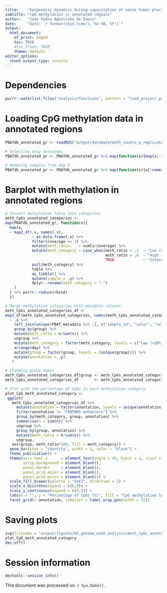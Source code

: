 ```yaml
---
title:    "Epigenetic dynamics during capacitation of naïve human pluripotent stem cells"
subtitle: "CpG methylation in annotated regions"
author:   "João Pedro Agostinho de Sousa"
date:     "Date: `r format(sSys.time(),'%d %B, %Y')`"
output:
  html_document:
    df_print: paged
    toc: TRUE
    #toc_float: TRUE
    theme: default
editor_options:
  chunk_output_type: console
---
```


# Dependencies
```r

purrr::walk(list.files("analysis/functions", pattern = "load_project_packages", full.names = T), source)

```

# Loading CpG methylation data in annotated regions
```r

PBATdb_annotated_gr <- readRDS("output/database/meth_counts_w_replicates_annotated_gr.rds")

# Selecting only autosomes
PBATdb_annotated_gr <- PBATdb_annotated_gr %>% map(function(x){map(x, ~ map(.x, ~ .x[seqnames(.x) %in% 1:22,]))})

# Removing samples from day 3
PBATdb_annotated_gr <- PBATdb_annotated_gr %>% map(function(x){x[!names(x) %in% c("cR-H9-EOS d3", "HNES1 d3")]})

```

# Barplot with methylation in annotated regions
```r

# Convert methylation ratio into categories
meth_CpGs_annotated_categories <-
map(PBATdb_annotated_gr, function(x){
  map(x, 
  ~ map2_df(.x, names(.x),
            ~ as.data.frame(.x) %>% 
            filter(coverage >= 3) %>%
            mutate(meth_ratio    = numCs/coverage) %>%
            mutate(meth_category = case_when(meth_ratio < .2  ~ "Low (<20%)", 
                                             meth_ratio > .8  ~ "High (>80%)", 
                                             TRUE             ~ "Intermediate (20-80%)")) %>%
            pull(meth_category) %>% 
            table %>%
            as_tibble() %>% 
            mutate(sample = .y) %>% 
            dplyr::rename(meth_category = ".")
    )
  ) %>% purrr::reduce(rbind)
  })

# Merge methylation categories with metadata columns
meth_CpGs_annotated_categories_df <- 
map2_df(meth_CpGs_annotated_categories, names(meth_CpGs_annotated_categories),
  ~ .x %>% 
    left_join(unique(PBAT_metadata %>% .[, c("sample_id", "color", "cell", "group", "day")]), by = c("sample" = "sample_id")) %>%
    group_by(group) %>%
    mutate(meth_ratio = n/sum(n)) %>%
    ungroup %>%
    mutate(meth_category = factor(meth_category, levels = c("Low (<20%)", "Intermediate (20-80%)", "High (>80%)"))) %>% 
    arrange(day) %>% 
    mutate(group = factor(group, levels = (unique(group)))) %>% 
    mutate(annotation = .y)
   )

# Changing group names
meth_CpGs_annotated_categories_df$group <- meth_CpGs_annotated_categories_df$group %>% str_replace("^H9-EOS$", "H9 Primed") %>% str_remove("-EOS")
meth_CpGs_annotated_categories_df       <- meth_CpGs_annotated_categories_df %>% mutate(group = factor(group, levels = c("HNES1 d0", "cR-H9 d0", "HNES1 d3", "cR-H9 d3", "HNES1 d10", "cR-H9 d10", "cR-H9 d20X", "cR-H9 d20E", "H9 Primed")))

# Plot with the percentage of CpGs in each methylation category
plot_CpG_meth_annotated_category <- 
 ggplot(
   meth_CpGs_annotated_categories_df %>% 
     mutate(annotation = factor(annotation, levels = unique(annotation))) %>% 
     filter(annotation != "FANTOM5 enhancers") %>% 
     group_by(meth_category, group, annotation) %>% 
     summarise(n = sum(n)) %>% 
     ungroup %>%
     group_by(group, annotation) %>% 
     mutate(meth_ratio = n/sum(n)) %>% 
     ungroup, 
   aes(group, meth_ratio*100, fill = meth_category)) +
  geom_bar(stat = "identity", width = 1, color = "black") +
  theme_publication() +
  theme(axis.text.x      = element_text(angle = 45, hjust = 1, vjust = 1, size = 10), 
        strip.background = element_blank(), 
        panel.border     = element_blank(), 
        panel.grid.major = element_blank(), 
        panel.grid.minor = element_blank()) + 
  scale_fill_brewer(palette = "Set1", direction = 1) +
  scale_x_discrete(expand = c(0,0)) + 
  scale_y_continuous(expand = c(0,0)) +
  labs(x = "", y = "Percentage of CpGs (%)", fill = "CpG methylation level") +
  facet_grid(~ annotation, labeller = label_wrap_gen(width = 15))

```

# Saving plots
```r

svg(filename = "output/figures/02_genome_wide_analysis/meth_CpGs_annotated_regions_1.svg", width = 18, height = 3.5)
plot_CpG_meth_annotated_category
dev.off()

```

# Session information
```r

devtools::session_info()

```

This document was processed on: `r Sys.Date()`.